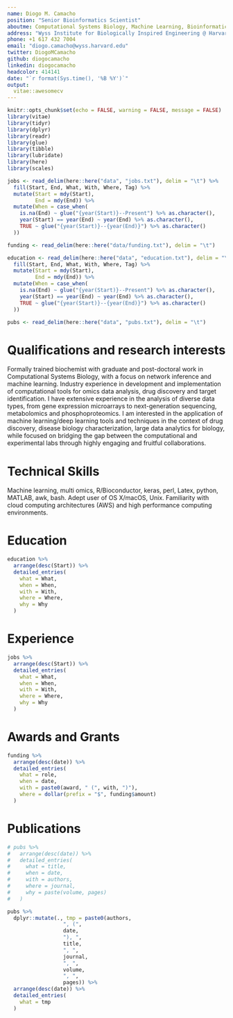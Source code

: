 ```yaml
---
name: Diogo M. Camacho
position: "Senior Bioinformatics Scientist"
aboutme: Computational Systems Biology, Machine Learning, Bioinformatics
address: "Wyss Institute for Biologically Inspired Engineering @ Harvard University"
phone: +1 617 432 7004
email: "diogo.camacho@wyss.harvard.edu"
twitter: DiogoMCamacho
github: diogocamacho
linkedin: diogocamacho
headcolor: 414141
date: "`r format(Sys.time(), '%B %Y')`"
output: 
  vitae::awesomecv
---
```


```r
knitr::opts_chunk$set(echo = FALSE, warning = FALSE, message = FALSE)
library(vitae)
library(tidyr)
library(dplyr)
library(readr)
library(glue)
library(tibble)
library(lubridate)
library(here)
library(scales)
```

```r
jobs <- read_delim(here::here("data", "jobs.txt"), delim = "\t") %>%
  fill(Start, End, What, With, Where, Tag) %>%  
  mutate(Start = mdy(Start),
         End = mdy(End)) %>% 
  mutate(When = case_when(
    is.na(End) ~ glue("{year(Start)}--Present") %>% as.character(),
    year(Start) == year(End) ~ year(End) %>% as.character(),
    TRUE ~ glue("{year(Start)}--{year(End)}") %>% as.character()
  ))

funding <- read_delim(here::here("data/funding.txt"), delim = "\t")

education <- read_delim(here::here("data", "education.txt"), delim = "\t") %>%
  fill(Start, End, What, With, Where, Tag) %>%  
  mutate(Start = mdy(Start),
         End = mdy(End)) %>% 
  mutate(When = case_when(
    is.na(End) ~ glue("{year(Start)}--Present") %>% as.character(),
    year(Start) == year(End) ~ year(End) %>% as.character(),
    TRUE ~ glue("{year(Start)}--{year(End)}") %>% as.character()
  ))

pubs <- read_delim(here::here("data", "pubs.txt"), delim = "\t")
```


# Qualifications and research interests

Formally trained biochemist with graduate and post-doctoral work in Computational Systems Biology, with a focus on network inference and machine learning. Industry experience in development and implementation of computational tools for omics data analysis, drug discovery and target identification. I have extensive experience in the analysis of diverse data types, from gene expression microarrays to next-generation sequencing, metabolomics and phosphoproteomics. I am interested in the application of machine learning/deep learning tools and techniques in the context of drug discovery, disease biology characterization, large data analytics for biology, while focused on bridging the gap between the computational and experimental labs through highly engaging and fruitful collaborations.


# Technical Skills

Machine learning, multi omics, R/Bioconductor, keras, perl, Latex, python, MATLAB, awk, bash. Adept user of OS X/macOS, Unix. Familiarity with cloud computing architectures (AWS) and high performance computing environments.


# Education
```r
education %>% 
  arrange(desc(Start)) %>% 
  detailed_entries(
    what = What,
    when = When,
    with = With,
    where = Where,
    why = Why
  )
```

# Experience
```r
jobs %>% 
  arrange(desc(Start)) %>% 
  detailed_entries(
    what = What,
    when = When,
    with = With,
    where = Where,
    why = Why
  )
```


# Awards and Grants
```r
funding %>% 
  arrange(desc(date)) %>% 
  detailed_entries(
    what = role,
    when = date,
    with = paste0(award, " (", with, ")"),
    where = dollar(prefix = "$", funding$amount)
  )
```


# Publications
```r
# pubs %>% 
#   arrange(desc(date)) %>% 
#   detailed_entries(
#     what = title,
#     when = date,
#     with = authors,
#     where = journal,
#     why = paste(volume, pages)
#   ) 

pubs %>% 
  dplyr::mutate(., tmp = paste0(authors, 
                  ", (",
                  date,
                  "), ", 
                  title, 
                  ", ", 
                  journal, 
                  ", ", 
                  volume, 
                  ", ", 
                  pages)) %>%
  arrange(desc(date)) %>% 
  detailed_entries(
    what = tmp
  )
```
